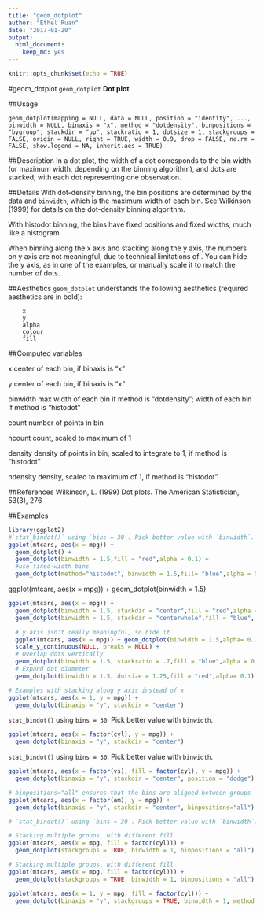 ---
title: "geom_dotplot"
author: "Ethel Ruan"
date: "2017-01-20"
output: 
  html_document: 
    keep_md: yes
---

```{r setup, include=FALSE}
knitr::opts_chunk$set(echo = TRUE)
```

#geom_dotplot
`geom_dotplot` 
**Dot plot**
       

##Usage
```
geom_dotplot(mapping = NULL, data = NULL, position = "identity", ..., binwidth = NULL, binaxis = "x", method = "dotdensity", binpositions = "bygroup", stackdir = "up", stackratio = 1, dotsize = 1, stackgroups = FALSE, origin = NULL, right = TRUE, width = 0.9, drop = FALSE, na.rm = FALSE, show.legend = NA, inherit.aes = TRUE)
```

##Description
In a dot plot, the width of a dot corresponds to the bin width (or maximum width, depending on the binning algorithm), and dots are stacked, with each dot representing one observation.

##Details
With dot-density binning, the bin positions are determined by the data and `binwidth`, which is the maximum width of each bin. See Wilkinson (1999) for details on the dot-density binning algorithm.

With histodot binning, the bins have fixed positions and fixed widths, much like a histogram.

When binning along the x axis and stacking along the y axis, the numbers on y axis are not meaningful, due to technical limitations of  . You can hide the y axis, as in one of the examples, or manually scale it to match the number of dots.

##Aesthetics
`geom_dotplot` understands the following aesthetics (required aesthetics are in bold):
```
    x
    y
    alpha
    colour
    fill
```
##Computed variables

x
    center of each bin, if binaxis is "x"

y
    center of each bin, if binaxis is "x"

binwidth
    max width of each bin if method is "dotdensity"; width of each bin if method is "histodot"

count
    number of points in bin

ncount
    count, scaled to maximum of 1

density
    density of points in bin, scaled to integrate to 1, if method is "histodot"

ndensity
    density, scaled to maximum of 1, if method is "histodot"

##References
Wilkinson, L. (1999) Dot plots. The American Statistician, 53(3), 276 

##Examples
```{r}
library(ggplot2)
#`stat_bindot()` using `bins = 30`. Pick better value with `binwidth`.
ggplot(mtcars, aes(x = mpg)) + 
  geom_dotplot() +
  geom_dotplot(binwidth = 1.5,fill = "red",alpha = 0.1) +
  #use fixed-width bins
  geom_dotplot(method="histodot", binwidth = 1.5,fill= "blue",alpha = 0.5)  

```
     
ggplot(mtcars, aes(x = mpg)) + geom_dotplot(binwidth = 1.5)

```{r}
ggplot(mtcars, aes(x = mpg)) + 
  geom_dotplot(binwidth = 1.5, stackdir = "center",fill = "red",alpha = 0.1) +
  geom_dotplot(binwidth = 1.5, stackdir = "centerwhole",fill = "blue", alpha = 0.1)
```
        

```{r}
  # y axis isn't really meaningful, so hide it
  ggplot(mtcars, aes(x = mpg)) + geom_dotplot(binwidth = 1.5,alpha= 0.1) +
  scale_y_continuous(NULL, breaks = NULL) +
  # Overlap dots vertically
  geom_dotplot(binwidth = 1.5, stackratio = .7,fill = "blue",alpha = 0.1) +
  # Expand dot diameter
  geom_dotplot(binwidth = 1.5, dotsize = 1.25,fill = "red",alpha= 0.1)
```
       

```{r}
# Examples with stacking along y axis instead of x
ggplot(mtcars, aes(x = 1, y = mpg)) +
  geom_dotplot(binaxis = "y", stackdir = "center")
```
`stat_bindot()` using `bins = 30`. Pick better value with `binwidth`.
       

```{r}
ggplot(mtcars, aes(x = factor(cyl), y = mpg)) +
  geom_dotplot(binaxis = "y", stackdir = "center")
```

`stat_bindot()` using `bins = 30`. Pick better value with `binwidth`.
       

```{r}
ggplot(mtcars, aes(x = factor(vs), fill = factor(cyl), y = mpg)) +
  geom_dotplot(binaxis = "y", stackdir = "center", position = "dodge")
```
        

```{r}
# binpositions="all" ensures that the bins are aligned between groups
ggplot(mtcars, aes(x = factor(am), y = mpg)) +
  geom_dotplot(binaxis = "y", stackdir = "center", binpositions="all")

# `stat_bindot()` using `bins = 30`. Pick better value with `binwidth`.
```
           

```{r}
# Stacking multiple groups, with different fill
ggplot(mtcars, aes(x = mpg, fill = factor(cyl))) +
  geom_dotplot(stackgroups = TRUE, binwidth = 1, binpositions = "all")
```
        

```{r}
# Stacking multiple groups, with different fill
ggplot(mtcars, aes(x = mpg, fill = factor(cyl))) +
  geom_dotplot(stackgroups = TRUE, binwidth = 1, binpositions = "all")
```
        

```{r}
ggplot(mtcars, aes(x = 1, y = mpg, fill = factor(cyl))) +
  geom_dotplot(binaxis = "y", stackgroups = TRUE, binwidth = 1, method = "histodot")
```
         
